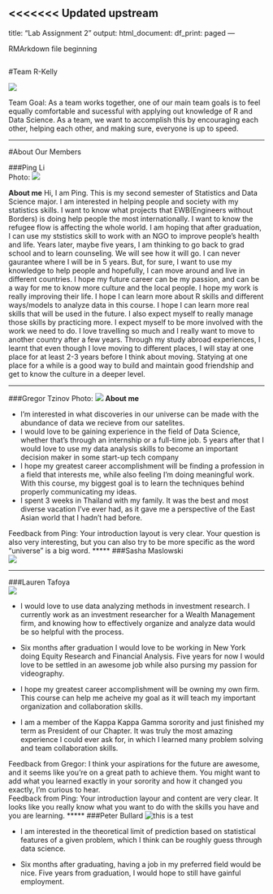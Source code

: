 <<<<<<< Updated upstream
---
title: "Lab Assignment 2"
output:
  html_document:
    df_print: paged
---

RMArkdown file beginning

```r

```
#Team R-Kelly  

![](Images/group.png)

Team Goal:  As a team works together, one of our main team goals is to feel equally comfortable and sucessful with applying out knowledge of R and Data Science. As a team, we want to accomplish this by encouraging each other, helping each other, and making sure, everyone is up to speed.

-------

#About Our Members  

###Ping Li   
Photo:  ![](~/Downloads/Ping Li.JPG)

**About me**
  Hi, I am Ping. This is my second semester of Statistics and Data Science major. I am interested in helping people and society with my statistics skills. I want to know what projects that EWB(Engineers without Borders) is doing help people the most internationally. I want to know the refugee flow is affecting the whole world. I am hoping that after graduation, I can use my ststistics skill to work with an NGO to improve people's health and life. Years later, maybe five years, I am thinking to go back to grad school and to learn counseling. We will see how it will go. I can never gaurantee where I will be in 5 years. But, for sure, I want to use my knowledge to help people and hopefully, I can move around and live in different countries. I hope my future career can be my passion, and can be a way for me to know more culture and the local people. I hope my work is really improving their life. 
  I hope I can learn more about R skills and different ways/models to analyze data in this course. I hope I can learn more real skills that will be used in the future. I also expect myself to really manage those skills by practicing more. I expect myself to be more involved with the work we need to do.
  I love travelling so much and I really want to move to another country after a few years. Through my study abroad experiences, I learnt that even though I love moving to different places, I will stay at one place for at least 2-3 years before I think about moving. Statying at one place for a while is a good way to build and maintain good friendship and get to know the culture in a deeper level.

*****

###Gregor Tzinov 
Photo:  ![](Images/DSC_0792.JPG)
**About me**


* I'm interested in what discoveries in our universe can be made with the abundance of data we recieve from our satelites. 
* I would love to be gaining experience in the field of Data Science, whether that's through an internship or a full-time job. 5 years after that I would love to use my data analysis skills to become an important decision maker in some start-up tech company
* I hope my greatest career accomplishment will be finding a profession in a field that interests me, while also feeling I'm doing meaningful work. With this course, my biggest goal is to learn the techniques behind properly communicating my ideas.
* I spent 3 weeks in Thailand with my family. It was the best and most diverse vacation I've ever had, as it gave me a perspective of the East Asian world that I hadn't had before. 

Feedback from Ping:  Your introduction layout is very clear. Your question is also very interesting, but you can also try to be more specific as the word "universe" is a big word. 
*****
###Sasha Maslowski   
![](Images/sasha maslowski image.png)

*****
###Lauren Tafoya  
![](Images/headshot.png)

* I would love to use data analyzing methods in investment research. I currently work as an investment researcher for a Wealth Management firm, and knowing how to effectively organize and analyze data would be so helpful with the process. 

* Six months after graduation I would love to be working in New York doing Equity Research and Financial Analysis. Five years for now I would love to be settled in an awesome job while also pursing my passion for videography. 

* I hope my greatest career accomplishment will be owning my own firm. This course can help me acheive my goal as it will teach  my important organization and collaboration skills.

* I am a member of the Kappa Kappa Gamma sorority and just finished my term as President of our Chapter. It was truly the most amazing experience I could ever ask for, in which I learned many problem solving and team collaboration skills. 

Feedback from Gregor: I think your aspirations for the future are awesome, and it seems like you're on a great path to achieve them. You might want to add what you learned exactly in your sorority and how it changed you exactly, I'm curious to hear.  
Feedback from Ping: Your introduction layour and content are very clear. It looks like you really know what you want to do with the skills you have and you are learning.
*****
###Peter Bullard 
![this is a test ](Images/IMG_3221.JPG)

* I am interested in the theoretical limit of prediction based on statistical features of a given problem, which I think can be roughly guess through data science.  

* Six months after graduating, having a job in my preferred field would be nice. Five years from graduation, I would hope to still have gainful employment.  
  
